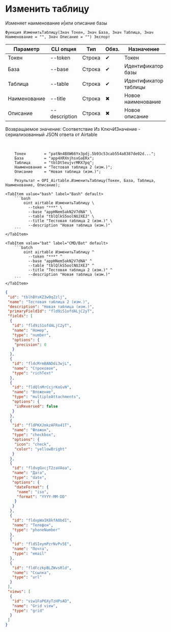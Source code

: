 ﻿---
sidebar_position: 2
description: Изменить таблицу и другие функции для работы с Airtable в Открытом пакете интеграций - бесплатной open-source библиотеке интеграций для 1С:Предприятие 8, OneScript и CLI
keywords: [1C, 1С, 1С:Предприятие, 1С:Предприятие 8.3, API, Интеграция, Сервисы, Обмен, OneScript, CLI, Airtable]
---


# Изменить таблицу
 Изменяет наименование и|или описание базы



`Функция ИзменитьТаблицу(Знач Токен, Знач База, Знач Таблица, Знач Наименование = "", Знач Описание = "") Экспорт`

  | Параметр | CLI опция | Тип | Обяз. | Назначение |
  |-|-|-|-|-|
  | Токен | --token | Строка | &#x2714; | Токен |
  | База | --base | Строка | &#x2714; | Идентификатор базы |
  | Таблица | --table | Строка | &#x2714; | Идентификатор таблицы |
  | Наименование | --title | Строка | &#x2716; | Новое наименование |
  | Описание | --description | Строка | &#x2716; | Новое описание |

  
  Возвращаемое значение:   Соответствие Из КлючИЗначение - сериализованный JSON ответа от Airtable

<br/>




```bsl title="Пример использования для 1С:Предприятие/OneScript"
    Токен        = "patNn4BXW66Yx3pdj.5b93c53cab554a8387de02d...";
    База         = "app4XRXnjhsxGaERx";
    Таблица      = "tblDt5eujvrMRX7pq";
    Наименование = "Тестовая таблица 2 (изм.)";
    Описание     = "Новая таблица (изм.)";

    Результат = OPI_Airtable.ИзменитьТаблицу(Токен, База, Таблица, Наименование, Описание);
```
    

 <Tabs>
  
    <TabItem value="bash" label="Bash" default>
        ```bash
            oint airtable ИзменитьТаблицу \
              --token "***" \
              --base "appHNem5akN2V7dNA" \
              --table "tblQlkS5oolNUJXEJ" \
              --title "Тестовая таблица 2 (изм.)" \
              --description "Новая таблица (изм.)"
        ```
    </TabItem>
  
    <TabItem value="bat" label="CMD/Bat" default>
        ```batch
            oint airtable ИзменитьТаблицу ^
              --token "***" ^
              --base "appHNem5akN2V7dNA" ^
              --table "tblQlkS5oolNUJXEJ" ^
              --title "Тестовая таблица 2 (изм.)" ^
              --description "Новая таблица (изм.)"
        ```
    </TabItem>
</Tabs>


```json title="Результат"
{
 "id": "tblhBYsKZ3w9qZzlj",
 "name": "Тестовая таблица 2 (изм.)",
 "description": "Новая таблица (изм.)",
 "primaryFieldId": "fld9iS1ofdALjC2yT",
 "fields": [
  {
   "id": "fld9iS1ofdALjC2yT",
   "name": "Номер",
   "type": "number",
   "options": {
    "precision": 0
   }
  },
  {
   "id": "fldcMrmBANDdi3wjL",
   "name": "Строковое",
   "type": "richText"
  },
  {
   "id": "fldQlnMrCcjrKoGvN",
   "name": "Вложение",
   "type": "multipleAttachments",
   "options": {
    "isReversed": false
   }
  },
  {
   "id": "fldPKXJmkzAFRo41T",
   "name": "Флажок",
   "type": "checkbox",
   "options": {
    "icon": "check",
    "color": "yellowBright"
   }
  },
  {
   "id": "fldvgGvcjT2zaVAoa",
   "name": "Дата",
   "type": "date",
   "options": {
    "dateFormat": {
     "name": "iso",
     "format": "YYYY-MM-DD"
    }
   }
  },
  {
   "id": "fldxpWaIK8kfA0bdI",
   "name": "Телефон",
   "type": "phoneNumber"
  },
  {
   "id": "fldSIeymPzrNvPv5E",
   "name": "Почта",
   "type": "email"
  },
  {
   "id": "fldFczkpBLZWvsRld",
   "name": "Ссылка",
   "type": "url"
  }
 ],
 "views": [
  {
   "id": "viw1FaP6XyTzHPsAD",
   "name": "Grid view",
   "type": "grid"
  }
 ]
}
```
